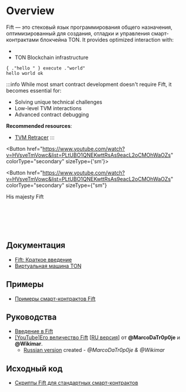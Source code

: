 

# Overview

Fift — это стековый язык программирования общего назначения, оптимизированный для создания, отладки и управления смарт-контрактами блокчейна TON. It provides optimized interaction with:

- </Button>
- TON Blockchain infrastructure

```fift
{ ."hello " } execute ."world"
hello world ok
```

:::info
While most smart contract development doesn't require Fift, it becomes essential for:

- Solving unique technical challenges
- Low-level TVM interactions
- Advanced contract debugging

**Recommended resources**:

- [TVM Retracer](https://retracer.ton.org/)
  :::

<Button href="https://www.youtube.com/watch?v=HVsveTmVowc&list=PLtUBO1QNEKwttRsAs9eacL2oCMOhWaOZs"
          colorType="secondary" sizeType={'sm'}>

<Button
  href="https://www.youtube.com/watch?v=HVsveTmVowc&list=PLtUBO1QNEKwttRsAs9eacL2oCMOhWaOZs"
  colorType="secondary"
  sizeType={"sm"}
>
  His majesty Fift
</Button>

<br></br><br></br>

## Документация

- [Fift: Краткое введение](https://ton.org/fiftbase.pdf)
- [Виртуальная машина TON](/v3/documentation/tvm/tvm-overview)

## Примеры

- [Примеры смарт-контрактов Fift](/v3/documentation/smart-contracts/contracts-specs/examples#fift-smart-contracts)

## Руководства

- [Введение в Fift](https://blog.ton.org/introduction-to-fift)
- [[YouTube]Его величество Fift](https://www.youtube.com/watch?v=HVsveTmVowc&list=PLtUBO1QNEKwttRsAs9eacL2oCMOhWaOZs) [[RU версия](https://www.youtube.com/playlist?list=PLyDBPwv9EPsCYG-hR4N5FRTKUkfM8POgh)] от **@MarcoDaTr0p0je** и **@Wikimar**.
  - [Russian version](https://www.youtube.com/playlist?list=PLyDBPwv9EPsCYG-hR4N5FRTKUkfM8POgh)
    created - _@MarcoDaTr0p0je & @Wikimar_

## Исходный код

- [Скрипты Fift для стандартных смарт-контрактов](https://github.com/ton-blockchain/ton/tree/master/crypto/smartcont)

<Feedback />

